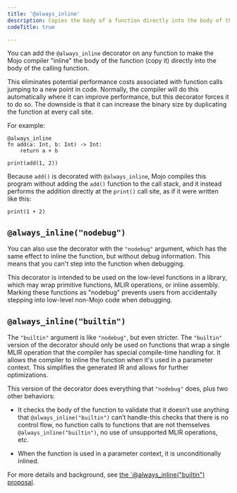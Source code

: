 ```yaml
---
title: '@always_inline'
description: Copies the body of a function directly into the body of the calling function.
codeTitle: true

---
```


You can add the `@always_inline` decorator on any function to make the Mojo
compiler "inline" the body of the function (copy it) directly into the body of
the calling function.

This eliminates potential performance costs associated with function calls
jumping to a new point in code. Normally, the compiler will do this
automatically where it can improve performance, but this decorator forces it to
do so. The downside is that it can increase the binary size by duplicating the
function at every call site.

For example:

```mojo
@always_inline
fn add(a: Int, b: Int) -> Int:
    return a + b

print(add(1, 2))
```

Because `add()` is decorated with `@always_inline`, Mojo compiles this program
without adding the `add()` function to the call stack, and it instead performs
the addition directly at the `print()` call site, as if it were written like
this:

```mojo
print(1 + 2)
```

## `@always_inline("nodebug")`

You can also use the decorator with the `"nodebug"` argument, which has the
same effect to inline the function, but without debug information. This means
that you can't step into the function when debugging.

This decorator is intended to be used on the low-level functions in a
library,   which may wrap primitive functions, MLIR operations, or inline
assembly. Marking these functions as "nodebug" prevents users from accidentally
stepping into low-level non-Mojo code when debugging.

## `@always_inline("builtin")`

The `"builtin"` argument is like `"nodebug"`, but even stricter. The `"builtin"`
version of the decorator should only be used on functions that wrap a single
MLIR operation that the compiler has special compile-time handling for. It
allows the compiler to inline the function when it's used in a parameter
context. This simplifies the generated IR and allows for further optimizations.

This version of the decorator does everything that `"nodebug"` does, plus two
other behaviors:

- It checks the body of the function to validate that it doesn’t use
  anything that `@always_inline("builtin")` can’t handle-this checks that there
  is no control flow, no function calls to functions that are not themselves
  `@always_inline("builtin")`, no use of unsupported MLIR operations, etc.

- When the function is used in a parameter context, it is unconditionally
  inlined.

For more details and background, see
[the `@always_inline("builtin") proposal](https://github.com/modularml/modular/blob/main/open-source/max/mojo/proposals/always_inline_builtin.md).
